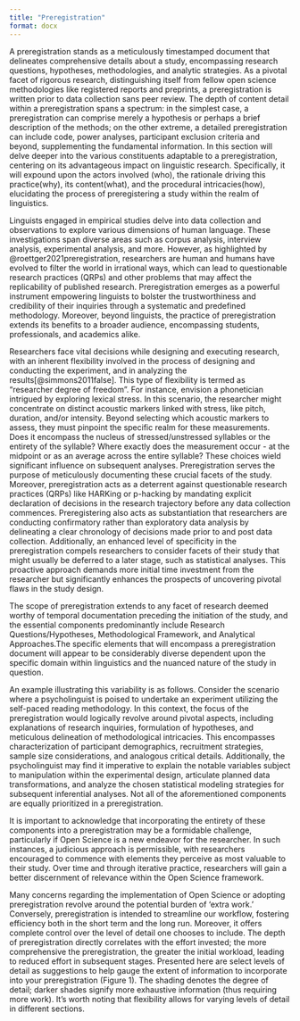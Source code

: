 ```yaml
---
title: "Preregistration"
format: docx
---
```


A preregistration stands as a meticulously timestamped document that delineates comprehensive details about a study, encompassing research questions, hypotheses, methodologies, and analytic strategies. As a pivotal facet of rigorous research, distinguishing itself from fellow open science methodologies like registered reports and preprints, a preregistration is written prior to data collection sans peer review. The depth of content detail within a preregistration spans a spectrum: in the simplest case, a preregistration can comprise merely a hypothesis or perhaps a brief description of the methods; on the other extreme, a detailed preregistration can include code, power analyses, participant exclusion criteria and beyond, supplementing the fundamental information. In this section will delve deeper into the various constituents adaptable to a preregistration, centering on its advantageous impact on linguistic research. Specifically, it will expound upon the actors involved (who), the rationale driving this practice(why), its content(what), and the procedural intricacies(how), elucidating the process of preregistering a study within the realm of linguistics.

Linguists engaged in empirical studies delve into data collection and observations to explore various dimensions of human language. These investigations span diverse areas such as corpus analysis, interview analysis, experimental analysis, and more. However, as highlighted by @roettger2021preregistration, researchers are human and humans have evolved to filter the world in irrational ways, which can lead to questionable research practices (QRPs) and other problems that may affect the replicability of published research. Preregistration emerges as a powerful instrument empowering linguists to bolster the trustworthiness and credibility of their inquiries through a systematic and predefined methodology. Moreover, beyond linguists, the practice of preregistration extends its benefits to a broader audience, encompassing students, professionals, and academics alike.

Researchers face vital decisions while designing and executing research, with an inherent flexibility involved in the process of designing and conducting the experiment, and in analyzing the results[@simmons2011false]. This type of flexibility is termed as "researcher degree of freedom". For instance, envision a phonetician intrigued by exploring lexical stress. In this scenario, the researcher might concentrate on distinct acoustic markers linked with stress, like pitch, duration, and/or intensity. Beyond selecting which acoustic markers to assess, they must pinpoint the specific realm for these measurements. Does it encompass the nucleus of stressed/unstressed syllables or the entirety of the syllable? Where exactly does the measurement occur - at the midpoint or as an average across the entire syllable? These choices wield significant influence on subsequent analyses. Preregistration serves the purpose of meticulously documenting these crucial facets of the study. Moreover, preregistration acts as a deterrent against questionable research practices (QRPs) like HARKing or p-hacking by mandating explicit declaration of decisions in the research trajectory before any data collection commences. Preregistering also acts as substantiation that researchers are conducting confirmatory rather than exploratory data analysis by delineating a clear chronology of decisions made prior to and post data collection. Additionally, an enhanced level of specificity in the preregistration compels researchers to consider facets of their study that might usually be deferred to a later stage, such as statistical analyses. This proactive approach demands more initial time investment from the researcher but significantly enhances the prospects of uncovering pivotal flaws in the study design.

The scope of preregistration extends to any facet of research deemed worthy of temporal documentation preceding the initiation of the study, and the essential components predominantly include Research Questions/Hypotheses, Methodological Framework, and Analytical Approaches.The specific elements that will encompass a preregistration document will appear to be considerably diverse dependent upon the specific domain within linguistics and the nuanced nature of the study in question.

An example illustrating this variability is as follows. Consider the scenario where a psycholinguist is poised to undertake an experiment utilizing the self-paced reading methodology. In this context, the focus of the preregistration would logically revolve around pivotal aspects, including explanations of research inquiries, formulation of hypotheses, and meticulous delineation of methodological intricacies. This encompasses characterization of participant demographics, recruitment strategies, sample size considerations, and analogous critical details. Additionally, the psycholinguist may find it imperative to explain the notable variables subject to manipulation within the experimental design, articulate planned data transformations, and analyze the chosen statistical modeling strategies for subsequent inferential analyses. Not all of the aforementioned components are equally prioritized in a preregistration.

It is important to acknowledge that incorporating the entirety of these components into a preregistration may be a formidable challenge, particularly if Open Science is a new endeavor for the researcher. In such instances, a judicious approach is permissible, with researchers encouraged to commence with elements they perceive as most valuable to their study. Over time and through iterative practice, researchers will gain a better discernment of relevance within the Open Science framework.

Many concerns regarding the implementation of Open Science or adopting preregistration revolve around the potential burden of 'extra work.' Conversely, preregistration is intended to streamline our workflow, fostering efficiency both in the short term and the long run. Moreover, it offers complete control over the level of detail one chooses to include. The depth of preregistration directly correlates with the effort invested; the more comprehensive the preregistration, the greater the initial workload, leading to reduced effort in subsequent stages. Presented here are select levels of detail as suggestions to help gauge the extent of information to incorporate into your preregistration (Figure 1). The shading denotes the degree of detail; darker shades signify more exhaustive information (thus requiring more work). It's worth noting that flexibility allows for varying levels of detail in different sections.
